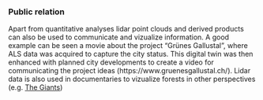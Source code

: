 
### Public relation

Apart from quantitative analyses lidar point clouds and derived products can also be used to communicate and vizualize information. A good example can be seen a movie about the project "Grünes Gallustal", where ALS data was acquired to capture the city status. This digital twin was then enhanced with planned city developments to create a video for communicating the project ideas (https://www.gruenesgallustal.ch/).
Lidar data is also used in documentaries to vizualize forests in other perspectives (e.g. [The Giants](https://documentaryaustralia.com.au/project/the-giants/)) 

